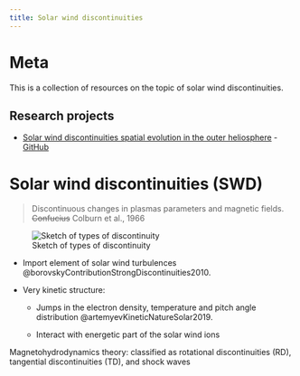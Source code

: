 ```yaml
---
title: Solar wind discontinuities
---
```


# Meta

This is a collection of resources on the topic of solar wind discontinuities.

## Research projects

- [Solar wind discontinuities spatial evolution in the outer heliosphere](https://beforerr.github.io/ids_spatial_evolution_juno/) - [GitHub](https://github.com/Beforerr/ids_spatial_evolution_juno)


# Solar wind discontinuities (SWD)

> Discontinuous changes in plasmas parameters and magnetic fields. ~~Confucius~~ Colburn et al., 1966

![Sketch of types of discontinuity](../figures/discontinuity.jpeg)

- Import element of solar wind turbulences @borovskyContributionStrongDiscontinuities2010.

- Very kinetic structure:

  - Jumps in the electron density, temperature and pitch angle distribution @artemyevKineticNatureSolar2019.

  - Interact with energetic part of the solar wind ions

::: {.notes}
Magnetohydrodynamics theory: classified as rotational discontinuities (RD), tangential discontinuities (TD), and shock waves
:::